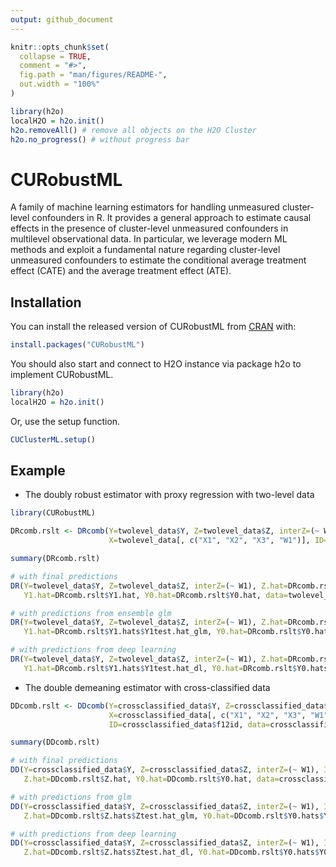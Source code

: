 ```yaml
---
output: github_document
---
```


<!-- README.md is generated from README.Rmd. Please edit that file -->

```r
knitr::opts_chunk$set(
  collapse = TRUE,
  comment = "#>",
  fig.path = "man/figures/README-",
  out.width = "100%"
)

library(h2o)
localH2O = h2o.init()
h2o.removeAll() # remove all objects on the H2O Cluster
h2o.no_progress() # without progress bar
```

# CURobustML

<!-- badges: start -->
<!-- badges: end -->

A family of machine learning estimators for handling unmeasured cluster-level confounders in R. It provides a general approach to estimate causal effects in the presence of cluster-level unmeasured confounders in multilevel observational data. In particular, we leverage modern ML methods and exploit a fundamental nature regarding cluster-level unmeasured confounders to estimate the conditional average treatment effect (CATE) and the average treatment effect (ATE).

## Installation

You can install the released version of CURobustML from [CRAN](https://CRAN.R-project.org) with:

``` r
install.packages("CURobustML")
```

You should also start and connect to H2O instance via package h2o to implement CURobustML. 

```r
library(h2o)
localH2O = h2o.init()
```

Or, use the setup function.

```r
CUClusterML.setup()
```


## Example

- The doubly robust estimator with proxy regression with two-level data

```r
library(CURobustML)

DRcomb.rslt <- DRcomb(Y=twolevel_data$Y, Z=twolevel_data$Z, interZ=(~ W1),
                      X=twolevel_data[, c("X1", "X2", "X3", "W1")], ID=twolevel_data$id, data=twolevel_data)

summary(DRcomb.rslt)

# with final predictions
DR(Y=twolevel_data$Y, Z=twolevel_data$Z, interZ=(~ W1), Z.hat=DRcomb.rslt$Z.hat,
   Y1.hat=DRcomb.rslt$Y1.hat, Y0.hat=DRcomb.rslt$Y0.hat, data=twolevel_data)

# with predictions from ensemble glm
DR(Y=twolevel_data$Y, Z=twolevel_data$Z, interZ=(~ W1), Z.hat=DRcomb.rslt$Z.hats$Ztest.hat_glm,
   Y1.hat=DRcomb.rslt$Y1.hats$Y1test.hat_glm, Y0.hat=DRcomb.rslt$Y0.hats$Y0test.hat_glm, data=twolevel_data)

# with predictions from deep learning
DR(Y=twolevel_data$Y, Z=twolevel_data$Z, interZ=(~ W1), Z.hat=DRcomb.rslt$Z.hats$Ztest.hat_dl,
   Y1.hat=DRcomb.rslt$Y1.hats$Y1test.hat_dl, Y0.hat=DRcomb.rslt$Y0.hats$Y0test.hat_dl, data=twolevel_data)
```

- The double demeaning estimator with cross-classified data

```r
DDcomb.rslt <- DDcomb(Y=crossclassified_data$Y, Z=crossclassified_data$Z, interZ=(~ W1),
                      X=crossclassified_data[, c("X1", "X2", "X3", "W1", "Q1")],
                      ID=crossclassified_data$f12id, data=crossclassified_data)

summary(DDcomb.rslt)

# with final predictions
DD(Y=crossclassified_data$Y, Z=crossclassified_data$Z, interZ=(~ W1), ID=crossclassified_data$f12id,
   Z.hat=DDcomb.rslt$Z.hat, Y0.hat=DDcomb.rslt$Y0.hat, data=crossclassified_data)

# with predictions from glm
DD(Y=crossclassified_data$Y, Z=crossclassified_data$Z, interZ=(~ W1), ID=crossclassified_data$f12id,
   Z.hat=DDcomb.rslt$Z.hats$Ztest.hat_glm, Y0.hat=DDcomb.rslt$Y0.hats$Y0test.hat_glm, data=crossclassified_data)

# with predictions from deep learning
DD(Y=crossclassified_data$Y, Z=crossclassified_data$Z, interZ=(~ W1), ID=crossclassified_data$f12id,
   Z.hat=DDcomb.rslt$Z.hats$Ztest.hat_dl, Y0.hat=DDcomb.rslt$Y0.hats$Y0test.hat_dl, data=crossclassified_data)
```
